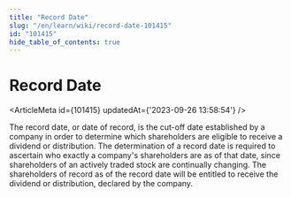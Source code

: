 ```yaml
---
title: "Record Date"
slug: "/en/learn/wiki/record-date-101415"
id: "101415"
hide_table_of_contents: true
---
```



# Record Date

<ArticleMeta id={101415} updatedAt={'2023-09-26 13:58:54'} />
<div className='border-solid border-b border-t-0 my-4 border-[var(--ifm-color-gray-300)]' />

The record date, or date of record, is the cut-off date established by a company in order to determine which shareholders are eligible to receive a dividend or distribution. The determination of a record date is required to ascertain who exactly a company's shareholders are as of that date, since shareholders of an actively traded stock are continually changing. The shareholders of record as of the record date will be entitled to receive the dividend or distribution, declared by the company.
